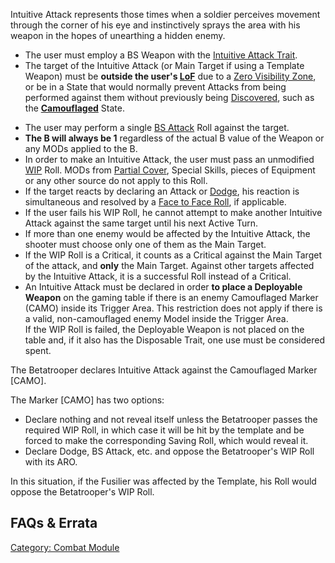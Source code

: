 {{section-combat-module}}
{{section-common-skills}}


{{n4only}}
{{n4}}
Intuitive Attack represents those times when a soldier perceives movement through the corner of his eye and instinctively sprays the area with his weapon in the hopes of unearthing a hidden enemy.
{{n4end}}
{{n4list}}
{{skillbox |red| INTUITIVE ATTACK | ENTIRE ORDER }}
{{skill-label | Attack }}
{{requirements}}
* The user must employ a BS Weapon with the [[Intuitive Attack Trait]].
* The target of the Intuitive Attack (or Main Target if using a Template Weapon) must be '''outside the user's [[LoF]]''' due to a [[Zero Visibility Zone]], or be in a State that would normally prevent Attacks from being performed against them without previously being [[Discover]]ed, such as the '''[[Camouflaged]]''' State.
{{effects}}
* The user may perform a single [[BS Attack]] Roll against the target. {{seefaq | BS Attack Damage MODs etc. will apply.}}
* '''The B will always be 1''' regardless of the actual B value of the Weapon or any MODs applied to the B.
* In order to make an Intuitive Attack, the user must pass an unmodified [[WIP]] Roll. MODs from [[Partial Cover]], Special Skills, pieces of Equipment or any other source do not apply to this Roll.
* If the target reacts by declaring an Attack or [[Dodge]], his reaction is simultaneous and resolved by a [[Face to Face Roll]], if applicable.
* If the user fails his WIP Roll, he cannot attempt to make another Intuitive Attack against the same target until his next Active Turn.
* If more than one enemy would be affected by the Intuitive Attack, the shooter must choose only one of them as the Main Target.
* If the WIP Roll is a Critical, it counts as a Critical against the Main Target of the attack, and '''only''' the Main Target. Against other targets affected by the Intuitive Attack, it is a successful Roll instead of a Critical.
* An Intuitive Attack must be declared in order '''to place a Deployable Weapon''' on the gaming table if there is an enemy Camouflaged Marker (CAMO) inside its Trigger Area. This restriction does not apply if there is a valid, non-camouflaged enemy Model inside the Trigger Area. <br>If the WIP Roll is failed, the Deployable Weapon is not placed on the table and, if it also has the Disposable Trait, one use must be considered spent. 


{{greybox-start | Example of Intuitive Attack }}
{{image | name=eng-direct-template-cancelled-1024.jpg | style=512border }}

The Betatrooper declares Intuitive Attack against the Camouflaged Marker [CAMO].

The Marker [CAMO] has two options:
* Declare nothing and not reveal itself unless the Betatrooper passes the required WIP Roll, in which case it will be hit by the template and be forced to make the corresponding Saving Roll, which would reveal it. 
* Declare Dodge, BS Attack, etc. and oppose the Betatrooper's WIP Roll with its ARO. 
In this situation, if the Fusilier was affected by the Template, his Roll would oppose the Betatrooper's WIP Roll.
{{greybox-end}}


== FAQs & Errata ==

{{faqbox |
type = faq |
title = N4 FAQ |
version = 1.0, Jan 2021 |
q = Q: Do Skills that let you perform a 'BS Attack Roll' (for example Intuitive Attack and Speculative Attack), or have the BS Attack Label, count as a BS Attack for MODs? For example if the Trooper has 'BS Attack (+1 Damage)' or 'BS Attack (AP)'. |
a = A: Yes. |
related = [[BS Attack]], [[Intuitive Attack]], [[Labels]], [[Skills and Equipment in Infinity]], [[Speculative Attack]] }}

{{n4end}}


{{section-combat-module}}
{{section-common-skills}}



[[Category: Combat Module]]